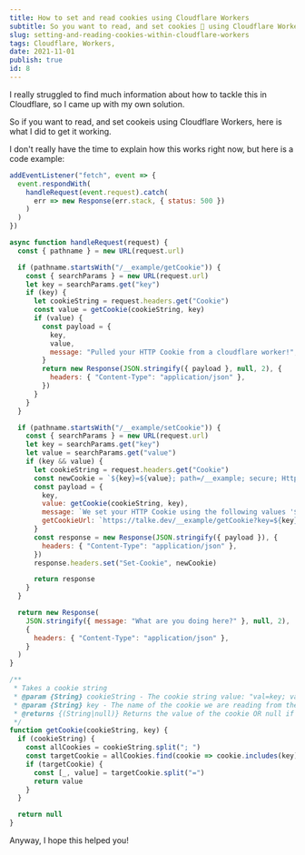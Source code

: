 ```yaml
---
title: How to set and read cookies using Cloudflare Workers
subtitle: So you want to read, and set cookies 🍪 using Cloudflare Workers? Well, you're in the right place!
slug: setting-and-reading-cookies-within-cloudflare-workers
tags: Cloudflare, Workers,
date: 2021-11-01
publish: true
id: 8
---
```


I really struggled to find much information about how to tackle this in Cloudflare, so I came up with my own solution.

So if you want to read, and set cookeis using Cloudflare Workers, here is what I did to get it working.

I don't really have the time to explain how this works right now, but here is a code example:

```js
addEventListener("fetch", event => {
  event.respondWith(
    handleRequest(event.request).catch(
      err => new Response(err.stack, { status: 500 })
    )
  )
})

async function handleRequest(request) {
  const { pathname } = new URL(request.url)

  if (pathname.startsWith("/__example/getCookie")) {
    const { searchParams } = new URL(request.url)
    let key = searchParams.get("key")
    if (key) {
      let cookieString = request.headers.get("Cookie")
      const value = getCookie(cookieString, key)
      if (value) {
        const payload = {
          key,
          value,
          message: "Pulled your HTTP Cookie from a cloudflare worker!",
        }
        return new Response(JSON.stringify({ payload }, null, 2), {
          headers: { "Content-Type": "application/json" },
        })
      }
    }
  }

  if (pathname.startsWith("/__example/setCookie")) {
    const { searchParams } = new URL(request.url)
    let key = searchParams.get("key")
    let value = searchParams.get("value")
    if (key && value) {
      let cookieString = request.headers.get("Cookie")
      const newCookie = `${key}=${value}; path=/__example; secure; HttpOnly; SameSite=Strict`
      const payload = {
        key,
        value: getCookie(cookieString, key),
        message: `We set your HTTP Cookie using the following values '${key}/${value}.`,
        getCookieUrl: `https://talke.dev/__example/getCookie?key=${key}`,
      }
      const response = new Response(JSON.stringify({ payload }), {
        headers: { "Content-Type": "application/json" },
      })
      response.headers.set("Set-Cookie", newCookie)

      return response
    }
  }

  return new Response(
    JSON.stringify({ message: "What are you doing here?" }, null, 2),
    {
      headers: { "Content-Type": "application/json" },
    }
  )
}

/**
 * Takes a cookie string
 * @param {String} cookieString - The cookie string value: "val=key; val2=key2; val3=key3;"
 * @param {String} key - The name of the cookie we are reading from the cookie string
 * @returns {(String|null)} Returns the value of the cookie OR null if nothing was found.
 */
function getCookie(cookieString, key) {
  if (cookieString) {
    const allCookies = cookieString.split("; ")
    const targetCookie = allCookies.find(cookie => cookie.includes(key))
    if (targetCookie) {
      const [_, value] = targetCookie.split("=")
      return value
    }
  }

  return null
}
```

Anyway, I hope this helped you!
